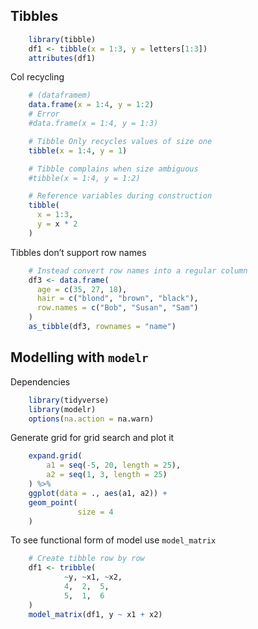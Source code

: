 ## Tibbles

```r
    library(tibble)
    df1 <- tibble(x = 1:3, y = letters[1:3])
    attributes(df1)
```
Col recycling
```r
    # (dataframem)
    data.frame(x = 1:4, y = 1:2)
    # Error
    #data.frame(x = 1:4, y = 1:3)

    # Tibble Only recycles values of size one
    tibble(x = 1:4, y = 1)

    # Tibble complains when size ambiguous
    #tibble(x = 1:4, y = 1:2)

    # Reference variables during construction
    tibble(
      x = 1:3,
      y = x * 2
    )
```

Tibbles don't support row names
```r
    # Instead convert row names into a regular column
    df3 <- data.frame(
      age = c(35, 27, 18),
      hair = c("blond", "brown", "black"),
      row.names = c("Bob", "Susan", "Sam")
    )
    as_tibble(df3, rownames = "name")
```

## Modelling with `modelr` 

Dependencies
```r
    library(tidyverse)
    library(modelr)
    options(na.action = na.warn)
```
    
Generate grid for grid search and plot it
```r
    expand.grid(
        a1 = seq(-5, 20, length = 25),
        a2 = seq(1, 3, length = 25)
    ) %>%
    ggplot(data = ., aes(a1, a2)) +
    geom_point(
               size = 4
    )
```

To see functional form of model use `model_matrix` 
```r
    # Create tibble row by row
    df1 <- tribble(
            ~y, ~x1, ~x2,
            4,  2,  5,
            5,  1,  6
    )
    model_matrix(df1, y ~ x1 + x2)
```

